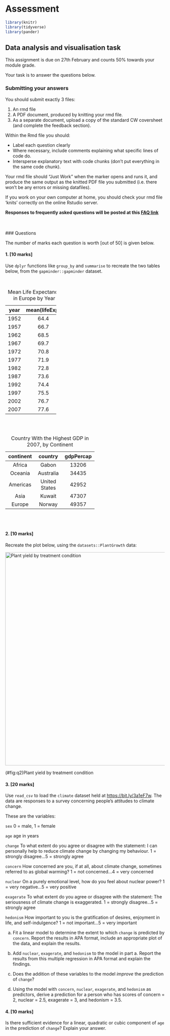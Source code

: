 # Assessment

```r
library(knitr)
library(tidyverse)
library(pander)
```



## Data analysis and visualisation task

This assignment is due on 27th February and counts 50% towards your module grade.

Your task is to answer the questions below.


### Submitting your answers

You should submit exactly 3 files:

1. An rmd file
2. A PDF document, produced by knitting your rmd file.
3. As a separate document, upload a copy of the standard CW coversheet (and complete the feedback section).


Within the Rmd file you should:

-   Label each question clearly
-   Where necessary, include comments explaining what specific lines of code do.
-   Intersperse explanatory text with code chunks (don't put everything in the same code chunk).

Your rmd file should "Just Work" when the marker opens and runs it, and produce the same output as
the knitted PDF file you submitted (i.e. there won't be any errors or missing datafiles).

If you work on your own computer at home, you should check your rmd file 'knits' correctly on the
online Rstudio server.

**Responses to frequently asked questions will be posted at this [FAQ link](#FAQ-assessment)**

\
\
### Questions

The number of marks each question is worth [out of 50] is given below.

#### 1. [10 marks]

Use `dplyr` functions like `group_by` and `summarise` to recreate the two tables below, from the `gapminder::gapminder` dataset.

\

----------------------
 year   mean(lifeExp) 
------ ---------------
 1952       64.4      

 1957       66.7      

 1962       68.5      

 1967       69.7      

 1972       70.8      

 1977       71.9      

 1982       72.8      

 1987       73.6      

 1992       74.4      

 1997       75.5      

 2002       76.7      

 2007       77.6      
----------------------

Table: Mean Life Expectancy in Europe by Year

\
\


---------------------------------------
 continent      country      gdpPercap 
----------- --------------- -----------
  Africa         Gabon         13206   

  Oceania      Australia       34435   

 Americas    United States     42952   

   Asia         Kuwait         47307   

  Europe        Norway         49357   
---------------------------------------

Table: Country With the Highest GDP in 2007, by Continent

\
\


#### 2. [10 marks]

Recreate the plot below, using the `datasets::PlantGrowth` data:


<div class="figure">
<img src="https://bit.ly/3al19eS" alt="Plant yield by treatment condition" width="672" />
<p class="caption">(\#fig:q2)Plant yield by treatment condition</p>
</div>



#### 3. [20 marks]

Use `read_csv` to load the `climate` dataset held at <https://bit.ly/3a1eF7w>. The data are responses to a survey concerning people's attitudes to climate change.



:::{.tip}

These are the variables:

`sex`  0 = male, 1 = female

`age`  age in years

`change`  To what extent do you agree or disagree with the statement: I can personally help to reduce climate change by changing my behaviour. 1 = strongly disagree...5 = strongly agree

`concern`  How concerned are you, if at all, about climate change, sometimes referred to as global warming? 1 = not concerned...4 = very concerned

`nuclear`  On a purely emotional level, how do you feel about nuclear power? 1 = very negative...5 = very positive

`exagerate`  To what extent do you agree or disagree with the statement: The seriousness of climate change is exaggerated. 1 = strongly disagree...5 = strongly agree

`hedonism`  How important to you is the gratification of desires, enjoyment in life, and self-indulgence? 1 = not important...5 = very important

:::


a. Fit a linear model to determine the extent to which `change` is predicted by  `concern`. Report the results in APA format, include an appropriate plot of the data, and explain the results.

b. Add  `nuclear`, `exagerate`, and `hedonism` to the model in part a. Report the results from this multiple regression in APA format and explain the findings. 

c. Does the addition of these variables to the model _improve_ the prediction of `change`? 

d. Using the model with `concern`, `nuclear`, `exagerate`, and `hedonism` as predictors, derive a prediction for a person who has scores of concern = 2, nuclear = 2.5, exagerate = 3, and hedonism = 3.5. 


#### 4. [10 marks]

Is there sufficient evidence for a linear, quadratic or cubic component of `age` in the prediction of `change`? Explain your answer.




